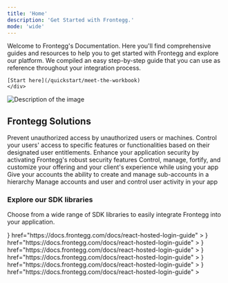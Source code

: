 ```yaml
---
title: 'Home'
description: 'Get Started with Frontegg.'
mode: 'wide'
---
```


<div style={{ display: 'flex', marginTop: `-60px`, marginLeft: `-20px`, marginRight: `-50px`}}>
  <div style={{ flex: 1, padding: '20px', display: 'flex', flexDirection: 'column', justifyContent: 'center' }}>
    <div>
    <p>Welcome to Frontegg's Documentation. Here you'll find comprehensive guides and resources to help you to get started with Frontegg and explore our platform. We compiled an easy step-by-step guide that you can use as reference throughout your integration process.</p>

    [Start here](/quickstart/meet-the-workbook)
    </div>

  </div>
  <div style={{ flex: 1, padding: '20px', display: 'flex', alignItems: 'center', justifyContent: 'center' }}>
    <img
      src="/images/911c14f-Images.png"
      alt="Description of the image"
      style={{ maxWidth: '100%', maxHeight: '100%', width: 'auto', height: 'auto' }}
    />
  </div>
</div>

## Frontegg Solutions

<CardGroup cols={3}>
  <Card title="Authentication" icon="key" iconType="duotone">
    Prevent unauthorized access by unauthorized users or machines.
  </Card>
  <Card title="Entitlements" icon="lock" iconType="duotone">
    Control your users' access to specific features or functionalities based on
    their designated user entitlements.
  </Card>
  <Card title="Security" icon="user-gear" iconType="duotone">
    Enhance your application security by activating Frontegg's robust security
    features
  </Card>
  <Card title="Admin Portal" icon="shield-check" iconType="duotone">
    Control, manage, fortify, and customize your offering and your client's
    experience while using your app
  </Card>
  <Card title="Hierarchies" icon="network-wired" iconType="duotone">
    Give your accounts the ability to create and manage sub-accounts in a
    hierarchy
  </Card>
  <Card
    title="Backoffice and User Management"
    icon="square-terminal"
    iconType="duotone"
  >
    Manage accounts and user and control user activity in your app
  </Card>
</CardGroup>

### Explore our SDK libraries

Choose from a wide range of SDK libraries to easily integrate Frontegg into your application.

<CardGroup cols={3}>
  <Card
    title="React"
    icon={
      <svg
        height="25"
        viewBox="175.7 78 490.6 436.9"
        width="25"
        xmlns="http://www.w3.org/2000/svg"
      >
        <g fill="#61dafb">
          <path d="m666.3 296.5c0-32.5-40.7-63.3-103.1-82.4 14.4-63.6 8-114.2-20.2-130.4-6.5-3.8-14.1-5.6-22.4-5.6v22.3c4.6 0 8.3.9 11.4 2.6 13.6 7.8 19.5 37.5 14.9 75.7-1.1 9.4-2.9 19.3-5.1 29.4-19.6-4.8-41-8.5-63.5-10.9-13.5-18.5-27.5-35.3-41.6-50 32.6-30.3 63.2-46.9 84-46.9v-22.3c-27.5 0-63.5 19.6-99.9 53.6-36.4-33.8-72.4-53.2-99.9-53.2v22.3c20.7 0 51.4 16.5 84 46.6-14 14.7-28 31.4-41.3 49.9-22.6 2.4-44 6.1-63.6 11-2.3-10-4-19.7-5.2-29-4.7-38.2 1.1-67.9 14.6-75.8 3-1.8 6.9-2.6 11.5-2.6v-22.3c-8.4 0-16 1.8-22.6 5.6-28.1 16.2-34.4 66.7-19.9 130.1-62.2 19.2-102.7 49.9-102.7 82.3 0 32.5 40.7 63.3 103.1 82.4-14.4 63.6-8 114.2 20.2 130.4 6.5 3.8 14.1 5.6 22.5 5.6 27.5 0 63.5-19.6 99.9-53.6 36.4 33.8 72.4 53.2 99.9 53.2 8.4 0 16-1.8 22.6-5.6 28.1-16.2 34.4-66.7 19.9-130.1 62-19.1 102.5-49.9 102.5-82.3zm-130.2-66.7c-3.7 12.9-8.3 26.2-13.5 39.5-4.1-8-8.4-16-13.1-24-4.6-8-9.5-15.8-14.4-23.4 14.2 2.1 27.9 4.7 41 7.9zm-45.8 106.5c-7.8 13.5-15.8 26.3-24.1 38.2-14.9 1.3-30 2-45.2 2-15.1 0-30.2-.7-45-1.9-8.3-11.9-16.4-24.6-24.2-38-7.6-13.1-14.5-26.4-20.8-39.8 6.2-13.4 13.2-26.8 20.7-39.9 7.8-13.5 15.8-26.3 24.1-38.2 14.9-1.3 30-2 45.2-2 15.1 0 30.2.7 45 1.9 8.3 11.9 16.4 24.6 24.2 38 7.6 13.1 14.5 26.4 20.8 39.8-6.3 13.4-13.2 26.8-20.7 39.9zm32.3-13c5.4 13.4 10 26.8 13.8 39.8-13.1 3.2-26.9 5.9-41.2 8 4.9-7.7 9.8-15.6 14.4-23.7 4.6-8 8.9-16.1 13-24.1zm-101.4 106.7c-9.3-9.6-18.6-20.3-27.8-32 9 .4 18.2.7 27.5.7 9.4 0 18.7-.2 27.8-.7-9 11.7-18.3 22.4-27.5 32zm-74.4-58.9c-14.2-2.1-27.9-4.7-41-7.9 3.7-12.9 8.3-26.2 13.5-39.5 4.1 8 8.4 16 13.1 24s9.5 15.8 14.4 23.4zm73.9-208.1c9.3 9.6 18.6 20.3 27.8 32-9-.4-18.2-.7-27.5-.7-9.4 0-18.7.2-27.8.7 9-11.7 18.3-22.4 27.5-32zm-74 58.9c-4.9 7.7-9.8 15.6-14.4 23.7-4.6 8-8.9 16-13 24-5.4-13.4-10-26.8-13.8-39.8 13.1-3.1 26.9-5.8 41.2-7.9zm-90.5 125.2c-35.4-15.1-58.3-34.9-58.3-50.6s22.9-35.6 58.3-50.6c8.6-3.7 18-7 27.7-10.1 5.7 19.6 13.2 40 22.5 60.9-9.2 20.8-16.6 41.1-22.2 60.6-9.9-3.1-19.3-6.5-28-10.2zm53.8 142.9c-13.6-7.8-19.5-37.5-14.9-75.7 1.1-9.4 2.9-19.3 5.1-29.4 19.6 4.8 41 8.5 63.5 10.9 13.5 18.5 27.5 35.3 41.6 50-32.6 30.3-63.2 46.9-84 46.9-4.5-.1-8.3-1-11.3-2.7zm237.2-76.2c4.7 38.2-1.1 67.9-14.6 75.8-3 1.8-6.9 2.6-11.5 2.6-20.7 0-51.4-16.5-84-46.6 14-14.7 28-31.4 41.3-49.9 22.6-2.4 44-6.1 63.6-11 2.3 10.1 4.1 19.8 5.2 29.1zm38.5-66.7c-8.6 3.7-18 7-27.7 10.1-5.7-19.6-13.2-40-22.5-60.9 9.2-20.8 16.6-41.1 22.2-60.6 9.9 3.1 19.3 6.5 28.1 10.2 35.4 15.1 58.3 34.9 58.3 50.6-.1 15.7-23 35.6-58.4 50.6z" />
          <circle cx="420.9" cy="296.5" r="45.7" />
        </g>
      </svg>
    }
    href="https://docs.frontegg.com/docs/react-hosted-login-guide"
  ></Card>
  <Card
    title="Angular"
    icon={
      <svg
        width="25"
        height="25"
        viewBox="0 0 256 272"
        xmlns="http://www.w3.org/2000/svg"
        preserveAspectRatio="xMidYMid"
      >
        <path
          d="M.1 45.522L125.908.697l129.196 44.028-20.919 166.45-108.277 59.966-106.583-59.169L.1 45.522z"
          fill="#E23237"
        />
        <path
          d="M255.104 44.725L125.908.697v270.444l108.277-59.866 20.919-166.55z"
          fill="#B52E31"
        />
        <path
          d="M126.107 32.274L47.714 206.693l29.285-.498 15.739-39.347h70.325l17.233 39.845 27.99.498-82.179-174.917zm.2 55.882l26.496 55.383h-49.806l23.31-55.383z"
          fill="#FFF"
        />
      </svg>
    }
    href="https://docs.frontegg.com/docs/react-hosted-login-guide"
  ></Card>
  <Card
    title="Vue"
    icon={
      <svg
        width="25"
        height="25"
        viewBox="0 0 256 221"
        xmlns="http://www.w3.org/2000/svg"
        preserveAspectRatio="xMinYMin meet"
      >
        <path
          d="M204.8 0H256L128 220.8 0 0h97.92L128 51.2 157.44 0h47.36z"
          fill="#41B883"
        />
        <path
          d="M0 0l128 220.8L256 0h-51.2L128 132.48 50.56 0H0z"
          fill="#41B883"
        />
        <path
          d="M50.56 0L128 133.12 204.8 0h-47.36L128 51.2 97.92 0H50.56z"
          fill="#35495E"
        />
      </svg>
    }
    href="https://docs.frontegg.com/docs/react-hosted-login-guide"
  ></Card>
  <Card
    title="Python"
    icon={
      <svg
        height="25"
        viewBox="175.7 78 490.6 436.9"
        width="25"
        xmlns="http://www.w3.org/2000/svg"
      >
        <g fill="#61dafb">
          <path d="m666.3 296.5c0-32.5-40.7-63.3-103.1-82.4 14.4-63.6 8-114.2-20.2-130.4-6.5-3.8-14.1-5.6-22.4-5.6v22.3c4.6 0 8.3.9 11.4 2.6 13.6 7.8 19.5 37.5 14.9 75.7-1.1 9.4-2.9 19.3-5.1 29.4-19.6-4.8-41-8.5-63.5-10.9-13.5-18.5-27.5-35.3-41.6-50 32.6-30.3 63.2-46.9 84-46.9v-22.3c-27.5 0-63.5 19.6-99.9 53.6-36.4-33.8-72.4-53.2-99.9-53.2v22.3c20.7 0 51.4 16.5 84 46.6-14 14.7-28 31.4-41.3 49.9-22.6 2.4-44 6.1-63.6 11-2.3-10-4-19.7-5.2-29-4.7-38.2 1.1-67.9 14.6-75.8 3-1.8 6.9-2.6 11.5-2.6v-22.3c-8.4 0-16 1.8-22.6 5.6-28.1 16.2-34.4 66.7-19.9 130.1-62.2 19.2-102.7 49.9-102.7 82.3 0 32.5 40.7 63.3 103.1 82.4-14.4 63.6-8 114.2 20.2 130.4 6.5 3.8 14.1 5.6 22.5 5.6 27.5 0 63.5-19.6 99.9-53.6 36.4 33.8 72.4 53.2 99.9 53.2 8.4 0 16-1.8 22.6-5.6 28.1-16.2 34.4-66.7 19.9-130.1 62-19.1 102.5-49.9 102.5-82.3zm-130.2-66.7c-3.7 12.9-8.3 26.2-13.5 39.5-4.1-8-8.4-16-13.1-24-4.6-8-9.5-15.8-14.4-23.4 14.2 2.1 27.9 4.7 41 7.9zm-45.8 106.5c-7.8 13.5-15.8 26.3-24.1 38.2-14.9 1.3-30 2-45.2 2-15.1 0-30.2-.7-45-1.9-8.3-11.9-16.4-24.6-24.2-38-7.6-13.1-14.5-26.4-20.8-39.8 6.2-13.4 13.2-26.8 20.7-39.9 7.8-13.5 15.8-26.3 24.1-38.2 14.9-1.3 30-2 45.2-2 15.1 0 30.2.7 45 1.9 8.3 11.9 16.4 24.6 24.2 38 7.6 13.1 14.5 26.4 20.8 39.8-6.3 13.4-13.2 26.8-20.7 39.9zm32.3-13c5.4 13.4 10 26.8 13.8 39.8-13.1 3.2-26.9 5.9-41.2 8 4.9-7.7 9.8-15.6 14.4-23.7 4.6-8 8.9-16.1 13-24.1zm-101.4 106.7c-9.3-9.6-18.6-20.3-27.8-32 9 .4 18.2.7 27.5.7 9.4 0 18.7-.2 27.8-.7-9 11.7-18.3 22.4-27.5 32zm-74.4-58.9c-14.2-2.1-27.9-4.7-41-7.9 3.7-12.9 8.3-26.2 13.5-39.5 4.1 8 8.4 16 13.1 24s9.5 15.8 14.4 23.4zm73.9-208.1c9.3 9.6 18.6 20.3 27.8 32-9-.4-18.2-.7-27.5-.7-9.4 0-18.7.2-27.8.7 9-11.7 18.3-22.4 27.5-32zm-74 58.9c-4.9 7.7-9.8 15.6-14.4 23.7-4.6 8-8.9 16-13 24-5.4-13.4-10-26.8-13.8-39.8 13.1-3.1 26.9-5.8 41.2-7.9zm-90.5 125.2c-35.4-15.1-58.3-34.9-58.3-50.6s22.9-35.6 58.3-50.6c8.6-3.7 18-7 27.7-10.1 5.7 19.6 13.2 40 22.5 60.9-9.2 20.8-16.6 41.1-22.2 60.6-9.9-3.1-19.3-6.5-28-10.2zm53.8 142.9c-13.6-7.8-19.5-37.5-14.9-75.7 1.1-9.4 2.9-19.3 5.1-29.4 19.6 4.8 41 8.5 63.5 10.9 13.5 18.5 27.5 35.3 41.6 50-32.6 30.3-63.2 46.9-84 46.9-4.5-.1-8.3-1-11.3-2.7zm237.2-76.2c4.7 38.2-1.1 67.9-14.6 75.8-3 1.8-6.9 2.6-11.5 2.6-20.7 0-51.4-16.5-84-46.6 14-14.7 28-31.4 41.3-49.9 22.6-2.4 44-6.1 63.6-11 2.3 10.1 4.1 19.8 5.2 29.1zm38.5-66.7c-8.6 3.7-18 7-27.7 10.1-5.7-19.6-13.2-40-22.5-60.9 9.2-20.8 16.6-41.1 22.2-60.6 9.9 3.1 19.3 6.5 28.1 10.2 35.4 15.1 58.3 34.9 58.3 50.6-.1 15.7-23 35.6-58.4 50.6z" />
          <circle cx="420.9" cy="296.5" r="45.7" />
        </g>
      </svg>
    }
    href="https://docs.frontegg.com/docs/react-hosted-login-guide"
  ></Card>
  <Card
    title="Android"
    icon={
      <svg
        width="25"
        height="25"
        viewBox="0 0 256 255"
        xmlns="http://www.w3.org/2000/svg"
        preserveAspectRatio="xMinYMin meet"
      >
        <defs>
          <linearGradient
            x1="12.959%"
            y1="12.039%"
            x2="79.639%"
            y2="78.201%"
            id="a"
          >
            <stop stop-color="#387EB8" offset="0%" />
            <stop stop-color="#366994" offset="100%" />
          </linearGradient>
          <linearGradient
            x1="19.128%"
            y1="20.579%"
            x2="90.742%"
            y2="88.429%"
            id="b"
          >
            <stop stop-color="#FFE052" offset="0%" />
            <stop stop-color="#FFC331" offset="100%" />
          </linearGradient>
        </defs>
        <path
          d="M126.916.072c-64.832 0-60.784 28.115-60.784 28.115l.072 29.128h61.868v8.745H41.631S.145 61.355.145 126.77c0 65.417 36.21 63.097 36.21 63.097h21.61v-30.356s-1.165-36.21 35.632-36.21h61.362s34.475.557 34.475-33.319V33.97S194.67.072 126.916.072zM92.802 19.66a11.12 11.12 0 0 1 11.13 11.13 11.12 11.12 0 0 1-11.13 11.13 11.12 11.12 0 0 1-11.13-11.13 11.12 11.12 0 0 1 11.13-11.13z"
          fill="url(#a)"
        />
        <path
          d="M128.757 254.126c64.832 0 60.784-28.115 60.784-28.115l-.072-29.127H127.6v-8.745h86.441s41.486 4.705 41.486-60.712c0-65.416-36.21-63.096-36.21-63.096h-21.61v30.355s1.165 36.21-35.632 36.21h-61.362s-34.475-.557-34.475 33.32v56.013s-5.235 33.897 62.518 33.897zm34.114-19.586a11.12 11.12 0 0 1-11.13-11.13 11.12 11.12 0 0 1 11.13-11.131 11.12 11.12 0 0 1 11.13 11.13 11.12 11.12 0 0 1-11.13 11.13z"
          fill="url(#b)"
        />
      </svg>
    }
    href="https://docs.frontegg.com/docs/react-hosted-login-guide"
  ></Card>
  <Card
    title="IOS"
    icon={
      <svg
        height="25"
        width="25"
        xmlns="http://www.w3.org/2000/svg"
        viewBox="0 -3.552713678800501e-15 820 950"
      >
        <path d="M404.345 229.846c52.467 0 98.494-20.488 138.08-61.465s59.38-88.626 59.38-142.947c0-5.966-.472-14.444-1.414-25.434-6.912.942-12.096 1.727-15.552 2.355-48.383 6.908-90.954 30.615-127.713 71.12-36.758 40.506-55.137 83.838-55.137 129.996 0 5.337.785 14.13 2.356 26.375zM592.379 950c37.387 0 78.701-25.59 123.943-76.772S796.122 761.915 820 692.836c-88.912-45.844-133.368-111.626-133.368-197.348 0-71.591 35.973-132.82 107.92-183.688-49.954-62.486-115.931-93.729-197.931-93.729-34.56 0-66.134 5.181-94.724 15.543l-17.908 6.594-24.035 9.42c-15.709 5.966-30.004 8.95-42.885 8.95-10.054 0-23.25-3.455-39.586-10.363l-18.38-7.536-17.436-7.065c-25.449-10.676-52.782-16.014-82-16.014-78.23 0-141.065 26.376-188.506 79.128C23.72 349.479 0 419.03 0 505.379c0 121.517 38.015 233.772 114.046 336.763C166.828 914.047 215.054 950 258.724 950c18.537 0 36.916-3.611 55.138-10.833l23.092-9.42 18.38-6.594c25.762-9.106 49.482-13.659 71.16-13.659 22.935 0 49.326 5.81 79.173 17.427l14.609 5.652C550.75 944.191 574.786 950 592.379 950z" />
      </svg>
    }
    href="https://docs.frontegg.com/docs/react-hosted-login-guide"
  ></Card>
</CardGroup>
